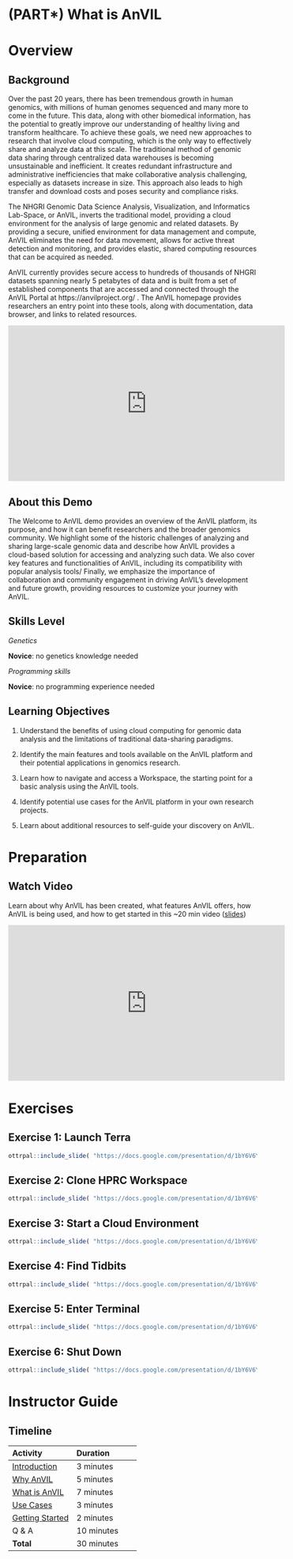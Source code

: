 
# (PART\*) What is AnVIL {-}   

# Overview

## Background

Over the past 20 years, there has been tremendous growth in human genomics, with millions of human genomes sequenced and many more to come in the future. This data, along with other biomedical information, has the potential to greatly improve our understanding of healthy living and transform healthcare. To achieve these goals, we need new approaches to research that involve cloud computing, which is the only way to effectively share and analyze data at this scale. The traditional method of genomic data sharing through centralized data warehouses is becoming unsustainable and inefficient. It creates redundant infrastructure and administrative inefficiencies that make collaborative analysis challenging, especially as datasets increase in size. This approach also leads to high transfer and download costs and poses security and compliance risks.

The NHGRI Genomic Data Science Analysis, Visualization, and Informatics Lab-Space, or AnVIL, inverts the traditional model, providing a cloud environment for the analysis of large genomic and related datasets. By providing a secure, unified environment for data management and compute, AnVIL eliminates the need for data movement, allows for active threat detection and monitoring, and provides elastic, shared computing resources that can be acquired as needed. 

AnVIL currently provides secure access to hundreds of thousands of NHGRI datasets spanning nearly 5 petabytes of data and is built from a set of established components that are accessed and connected through the AnVIL Portal at https://anvilproject.org/ . The AnVIL homepage provides researchers an entry point into these tools, along with documentation, data browser, and links to related resources. 

<iframe width="560" height="315" src="https://www.youtube.com/embed/XC5qzj-yZb8" title="YouTube video player" frameborder="0" allow="accelerometer; autoplay; clipboard-write; encrypted-media; gyroscope; picture-in-picture" allowfullscreen></iframe>

## About this Demo

The Welcome to AnVIL demo provides an overview of the AnVIL platform, its purpose, and how it can benefit researchers and the broader genomics community. We highlight some of the historic challenges of analyzing and sharing large-scale genomic data and describe how AnVIL provides a cloud-based solution for accessing and analyzing such data. We also cover key features and functionalities of AnVIL, including its compatibility with popular analysis tools/ Finally, we emphasize the importance of collaboration and community engagement in driving AnVIL's development and future growth, providing resources to customize your journey with AnVIL.

## Skills Level

::: {.notice}
_Genetics_

**Novice**: no genetics knowledge needed

_Programming skills_

**Novice**: no programming experience needed
:::

## Learning Objectives

1. Understand the benefits of using cloud computing for genomic data analysis and the limitations of traditional data-sharing paradigms.

1. Identify the main features and tools available on the AnVIL platform and their potential applications in genomics research.

1. Learn how to navigate and access a Workspace, the starting point for a basic analysis using the AnVIL tools.

1. Identify potential use cases for the AnVIL platform in your own research projects.

1. Learn about additional resources to self-guide your discovery on AnVIL.

# Preparation

## Watch Video

Learn about why AnVIL has been created, what features AnVIL offers, how AnVIL is being used, and how to get started in this ~20 min video ([slides](https://docs.google.com/presentation/d/1wTcGBM-ZOo7SmyR7x_BCvau2bBig01Er59s4lXb1Bg4))

<iframe width="560" height="315" src="https://www.youtube.com/embed/fcMUU7NrEeM" title="YouTube video player" frameborder="0" allow="accelerometer; autoplay; clipboard-write; encrypted-media; gyroscope; picture-in-picture; web-share" allowfullscreen></iframe>

# Exercises

## Exercise 1: Launch Terra

```r
ottrpal::include_slide( "https://docs.google.com/presentation/d/1bY6V6YTMmmBtw-xiiMlVeB-KbvHE3p33R4JHTkaxcwU/edit#slide=id.g24303c0c340_0_0" )
```

## Exercise 2: Clone HPRC Workspace

```r
ottrpal::include_slide( "https://docs.google.com/presentation/d/1bY6V6YTMmmBtw-xiiMlVeB-KbvHE3p33R4JHTkaxcwU/edit#slide=id.g24f58a64a6b_0_1" )
```

## Exercise 3: Start a Cloud Environment

```r
ottrpal::include_slide( "https://docs.google.com/presentation/d/1bY6V6YTMmmBtw-xiiMlVeB-KbvHE3p33R4JHTkaxcwU/edit#slide=id.g24f58a64a6b_0_26" )
```

## Exercise 4: Find Tidbits

```r
ottrpal::include_slide( "https://docs.google.com/presentation/d/1bY6V6YTMmmBtw-xiiMlVeB-KbvHE3p33R4JHTkaxcwU/edit#slide=id.g24f58a64a6b_0_53" )
```

## Exercise 5: Enter Terminal

```r
ottrpal::include_slide( "https://docs.google.com/presentation/d/1bY6V6YTMmmBtw-xiiMlVeB-KbvHE3p33R4JHTkaxcwU/edit#slide=id.g24f58a64a6b_0_109" )
```

## Exercise 6: Shut Down

```r
ottrpal::include_slide( "https://docs.google.com/presentation/d/1bY6V6YTMmmBtw-xiiMlVeB-KbvHE3p33R4JHTkaxcwU/edit#slide=id.g24f58a64a6b_0_181" )
```

# Instructor Guide

## Timeline

| Activity | Duration |
| :-- | :-- |
| [Introduction](https://docs.google.com/presentation/d/1wTcGBM-ZOo7SmyR7x_BCvau2bBig01Er59s4lXb1Bg4/edit#slide=id.p) | 3 minutes |
| [Why AnVIL](https://docs.google.com/presentation/d/1wTcGBM-ZOo7SmyR7x_BCvau2bBig01Er59s4lXb1Bg4/edit#slide=id.g21756f91cc3_2_5) | 5 minutes |
| [What is AnVIL](https://docs.google.com/presentation/d/1wTcGBM-ZOo7SmyR7x_BCvau2bBig01Er59s4lXb1Bg4/edit#slide=id.g21756f91cc3_2_26) | 7 minutes |
| [Use Cases](https://docs.google.com/presentation/d/1wTcGBM-ZOo7SmyR7x_BCvau2bBig01Er59s4lXb1Bg4/edit#slide=id.g21756f91cc3_2_44) | 3 minutes |
| [Getting Started](https://docs.google.com/presentation/d/1wTcGBM-ZOo7SmyR7x_BCvau2bBig01Er59s4lXb1Bg4/edit#slide=id.g21756f91cc3_2_15) | 2 minutes |
| Q & A | 10 minutes |
| **Total** | 30 minutes |

